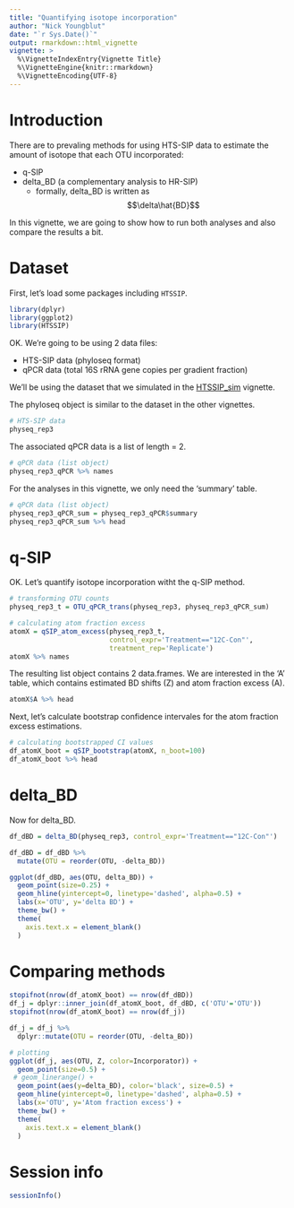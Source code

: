 ```yaml
---
title: "Quantifying isotope incorporation"
author: "Nick Youngblut"
date: "`r Sys.Date()`"
output: rmarkdown::html_vignette
vignette: >
  %\VignetteIndexEntry{Vignette Title}
  %\VignetteEngine{knitr::rmarkdown}
  %\VignetteEncoding{UTF-8}
---
```



# Introduction

There are to prevaling methods for using HTS-SIP data to estimate the amount of isotope that each OTU incorporated: 

* q-SIP
* delta_BD (a complementary analysis to HR-SIP)
  * formally, delta_BD is written as $$\delta\hat{BD}$$

In this vignette, we are going to show how to run both analyses and also compare the results a bit.

# Dataset 

First, let's load some packages including `HTSSIP`. 

```r
library(dplyr)
library(ggplot2)
library(HTSSIP)
```

OK. We're going to be using 2 data files: 

* HTS-SIP data (phyloseq format)
* qPCR data (total 16S rRNA gene copies per gradient fraction)

We'll be using the dataset that we simulated in the [HTSSIP_sim](./HTSSIP_sim.html) vignette.

The phyloseq object is similar to the dataset in the other vignettes.

```r
# HTS-SIP data
physeq_rep3
```

The associated qPCR data is a list of length = 2. 

```r
# qPCR data (list object)
physeq_rep3_qPCR %>% names
```

For the analyses in this vignette, we only need the 'summary' table.

```r
# qPCR data (list object)
physeq_rep3_qPCR_sum = physeq_rep3_qPCR$summary
physeq_rep3_qPCR_sum %>% head
```

# q-SIP

OK. Let's quantify isotope incorporation witht the q-SIP method. 

```r
# transforming OTU counts
physeq_rep3_t = OTU_qPCR_trans(physeq_rep3, physeq_rep3_qPCR_sum)

# calculating atom fraction excess
atomX = qSIP_atom_excess(physeq_rep3_t,
                         control_expr='Treatment=="12C-Con"',
                         treatment_rep='Replicate')
atomX %>% names
```

The resulting list object contains 2 data.frames. We are interested in the 'A' table, which contains estimated BD shifts (Z) and atom fraction excess (A). 

```r
atomX$A %>% head
```

Next, let's calculate bootstrap confidence intervales for the atom fraction excess estimations. 

```r
# calculating bootstrapped CI values
df_atomX_boot = qSIP_bootstrap(atomX, n_boot=100)
df_atomX_boot %>% head
```


# delta_BD

Now for delta_BD. 

```r
df_dBD = delta_BD(physeq_rep3, control_expr='Treatment=="12C-Con"')
```

```r
df_dBD = df_dBD %>%
  mutate(OTU = reorder(OTU, -delta_BD))
```

```r
ggplot(df_dBD, aes(OTU, delta_BD)) +
  geom_point(size=0.25) +
  geom_hline(yintercept=0, linetype='dashed', alpha=0.5) +
  labs(x='OTU', y='delta BD') +
  theme_bw() +
  theme(
    axis.text.x = element_blank()
  )
```


# Comparing methods

```r
stopifnot(nrow(df_atomX_boot) == nrow(df_dBD))
df_j = dplyr::inner_join(df_atomX_boot, df_dBD, c('OTU'='OTU'))
stopifnot(nrow(df_atomX_boot) == nrow(df_j))

df_j = df_j %>%
  dplyr::mutate(OTU = reorder(OTU, -delta_BD))

# plotting
ggplot(df_j, aes(OTU, Z, color=Incorporator)) +
  geom_point(size=0.5) +
 # geom_linerange() +
  geom_point(aes(y=delta_BD), color='black', size=0.5) +
  geom_hline(yintercept=0, linetype='dashed', alpha=0.5) +
  labs(x='OTU', y='Atom fraction excess') +
  theme_bw() +
  theme(
    axis.text.x = element_blank()
  )
```


# Session info

```r
sessionInfo()
```
